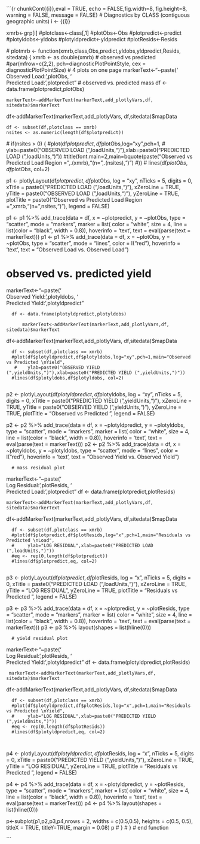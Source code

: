 ```{r chunkCont{{i}},eval = TRUE, echo = FALSE,fig.width=8, fig.height=8, warning = FALSE, message = FALSE}
 # Diagnostics by CLASS (contiguous geographic units)
i <- {{i}}

xmrb<-grp[i]
#plotclass<-class[,1]
#plotObs<-Obs
#plotpredict<-predict
#plotyldobs<-yldobs
#plotyldpredict<-yldpredict
#plotResids<-Resids

 # plotmrb <- function(xmrb,class,Obs,predict,yldobs,yldpredict,Resids, sitedata) {
    xmrb <- as.double(xmrb)
    # observed vs predicted 
    #par(mfrow=c(2,2), pch=diagnosticPlotPointStyle, cex = diagnosticPlotPointSize)  # 4 plots on one page
    markerText<-"~paste('</br> Observed Load: ',plotObs,
                   '</br> Predicted Load: ',plotpredict"
    #  observed vs. predicted mass
    df <- data.frame(plotpredict,plotObs)
    
    markerText<-addMarkerText(markerText,add_plotlyVars,df, sitedata)$markerText
df<-addMarkerText(markerText,add_plotlyVars, df,sitedata)$mapData

    df <- subset(df,plotclass == xmrb)
    nsites <- as.numeric(length(df$plotpredict))
    
   # if(nsites > 0) {
      #plot(df$plotpredict,df$plotObs,log="xy",pch=1,
      #     ylab=paste0("OBSERVED LOAD (",loadUnits,")"),xlab=paste0("PREDICTED LOAD (",loadUnits,")"))
      #title(font.main=2,main=bquote(paste("Observed vs Predicted Load \nCLASS Region = ",.(xmrb),"(n=",.(nsites),")") #))
#      lines(df$plotObs,df$plotObs, col=2)
      

p1 <- plotlyLayout(df$plotpredict,df$plotObs, log = "xy", nTicks = 5, digits = 0,
                  xTitle = paste0("PREDICTED LOAD (",loadUnits,")"), xZeroLine = TRUE,
                  yTitle = paste0("OBSERVED LOAD (",loadUnits,")"),  yZeroLine = TRUE,
                  plotTitle = paste0("Observed vs Predicted Load \nCLASS Region = ",xmrb,"(n=",nsites,")"),
                  legend = FALSE)

  
p1 <- p1 %>% add_trace(data = df, x = ~plotpredict, y = ~plotObs, 
                     type = "scatter", 
                     mode = "markers",
                     marker = list(
                       color = "white",
                       size = 4,
                       line = list(color = "black", width = 0.8)),
                     hoverinfo = 'text',
                     text = eval(parse(text = markerText)))
p1 <- p1 %>% add_trace(data = df, x = ~plotObs, y = ~plotObs, 
                     type = "scatter", 
                     mode = "lines",
                     color = I("red"),
                     hoverinfo = 'text',
                     text = "Observed Load vs. Observed Load")
 
# observed vs. predicted yield
   markerText<-"~paste('</br> Observed Yield: ',plotyldobs,
                   '</br> Predicted Yield: ',plotyldpredict"
      
      df <- data.frame(plotyldpredict,plotyldobs)
      
          markerText<-addMarkerText(markerText,add_plotlyVars,df, sitedata)$markerText
df<-addMarkerText(markerText,add_plotlyVars, df,sitedata)$mapData
      
      df <- subset(df,plotclass == xmrb)
      #plot(df$plotyldpredict,df$plotyldobs,log="xy",pch=1,main="Observed vs Predicted \nYield",
       #    ylab=paste0("OBSERVED YIELD (",yieldUnits,")"),xlab=paste0("PREDICTED YIELD (",yieldUnits,")"))
      #lines(df$plotyldobs,df$plotyldobs, col=2)
            

p2 <- plotlyLayout(df$plotyldpredict,df$plotyldobs, log = "xy", nTicks = 5, digits = 0,
                  xTitle = paste0("PREDICTED YIELD (",yieldUnits,")"), xZeroLine = TRUE,
                  yTitle = paste0("OBSERVED YIELD (",yieldUnits,")"),  yZeroLine = TRUE,
                  plotTitle = "Observed vs Predicted \nYield",
                  legend = FALSE)

  
p2 <- p2 %>% add_trace(data = df, x = ~plotyldpredict, y = ~plotyldobs, 
                     type = "scatter", 
                     mode = "markers",
                     marker = list(
                       color = "white",
                       size = 4,
                       line = list(color = "black", width = 0.8)),
                     hoverinfo = 'text',
                     text = eval(parse(text = markerText)))
p2 <- p2 %>% add_trace(data = df, x = ~plotyldobs, y = ~plotyldobs, 
                     type = "scatter", 
                     mode = "lines",
                     color = I("red"),
                     hoverinfo = 'text',
                     text = "Observed Yield vs. Observed Yield")
 
      
      # mass residual plot
markerText<-"~paste('</br> Log Residual: ',plotResids,
                   '</br> Predicted Load: ',plotpredict"
      df <- data.frame(plotpredict,plotResids)

    markerText<-addMarkerText(markerText,add_plotlyVars,df, sitedata)$markerText
df<-addMarkerText(markerText,add_plotlyVars, df,sitedata)$mapData

      df <- subset(df,plotclass == xmrb)
      #plot(df$plotpredict,df$plotResids,log="x",pch=1,main="Residuals vs Predicted \nLoad",
      #     ylab="LOG RESIDUAL",xlab=paste0("PREDICTED LOAD (",loadUnits,")"))
      #eq <- rep(0,length(df$plotpredict))
      #lines(df$plotpredict,eq, col=2)
       

p3 <- plotlyLayout(df$plotpredict,df$plotResids, log = "x", nTicks = 5, digits = 0,
                  xTitle = paste0("PREDICTED LOAD (",loadUnits,")"), xZeroLine = TRUE,
                  yTitle = "LOG RESIDUAL",  yZeroLine = TRUE,
                  plotTitle = "Residuals vs Predicted \nLoad",
                  legend = FALSE)

  
p3 <- p3 %>% add_trace(data = df, x = ~plotpredict, y = ~plotResids, 
                     type = "scatter", 
                     mode = "markers",
                     marker = list(
                       color = "white",
                       size = 4,
                       line = list(color = "black", width = 0.8)),
                     hoverinfo = 'text',
                     text = eval(parse(text = markerText)))
 p3 <- p3 %>% layout(shapes = list(hline(0)))

      
      # yield residual plot
 markerText<-"~paste('</br> Log Residual: ',plotResids,
                   '</br> Predicted Yield: ',plotyldpredict"
      df <- data.frame(plotyldpredict,plotResids)
 
     markerText<-addMarkerText(markerText,add_plotlyVars,df, sitedata)$markerText
df<-addMarkerText(markerText,add_plotlyVars, df,sitedata)$mapData
 
      df <- subset(df,plotclass == xmrb)
      #plot(df$plotyldpredict,df$plotResids,log="x",pch=1,main="Residuals vs Predicted \nYield",
      #     ylab="LOG RESIDUAL",xlab=paste0("PREDICTED YIELD (",yieldUnits,")"))
      #eq <- rep(0,length(df$plotResids))
      #lines(df$plotyldpredict,eq, col=2)
      
             

p4 <- plotlyLayout(df$plotyldpredict,df$plotResids, log = "x", nTicks = 5, digits = 0,
                  xTitle = paste0("PREDICTED YIELD (",yieldUnits,")"), xZeroLine = TRUE,
                  yTitle = "LOG RESIDUAL",  yZeroLine = TRUE,
                  plotTitle = "Residuals vs Predicted \nYield",
                  legend = FALSE)

  
p4 <- p4 %>% add_trace(data = df, x = ~plotyldpredict, y = ~plotResids, 
                     type = "scatter", 
                     mode = "markers",
                     marker = list(
                       color = "white",
                       size = 4,
                       line = list(color = "black", width = 0.8)),
                     hoverinfo = 'text',
                     text = eval(parse(text = markerText)))
 p4 <- p4 %>% layout(shapes = list(hline(0)))
   
 p<-subplot(p1,p2,p3,p4,nrows = 2, widths = c(0.5,0.5), heights = c(0.5, 0.5),
             titleX = TRUE, titleY=TRUE, margin = 0.08)
p
 #   }
 # } # end function


```